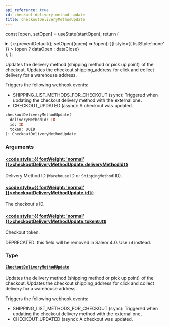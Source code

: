 ```yaml
---
api_reference: true
id: checkout-delivery-method-update
title: checkoutDeliveryMethodUpdate
---
```






const [open, setOpen] = useState(startOpen);
return (
<details {...(open ? { open: true } : {})} className="details" style={{ border:'none', boxShadow:'none', background:'var(--ifm-background-color)' }}>
<summary
onClick={(e) => {
e.preventDefault();
setOpen((open) => !open);
}}
style={{ listStyle:'none' }} >
{open ? dataOpen : dataClose}
</summary>
{open && children}
</details>
);
};

Updates the delivery method (shipping method or pick up point) of the checkout. Updates the checkout shipping_address for click and collect delivery for a warehouse address.

Triggers the following webhook events:

- SHIPPING_LIST_METHODS_FOR_CHECKOUT (sync): Triggered when updating the checkout delivery method with the external one.
- CHECKOUT_UPDATED (async): A checkout was updated.

```graphql
checkoutDeliveryMethodUpdate(
  deliveryMethodId: ID
  id: ID
  token: UUID
): CheckoutDeliveryMethodUpdate
```

### Arguments

#### [<code style={{ fontWeight: 'normal' }}>checkoutDeliveryMethodUpdate.<b>deliveryMethodId</b></code>](#)<Bullet />[`ID`](../../../api-reference/miscellaneous/scalars/id.mdx) <Badge class="badge badge--secondary" text="scalar"/> <Badge class="badge badge--secondary" text="miscellaneous"/>

Delivery Method ID (`Warehouse` ID or `ShippingMethod` ID).

#### [<code style={{ fontWeight: 'normal' }}>checkoutDeliveryMethodUpdate.<b>id</b></code>](#)<Bullet />[`ID`](../../../api-reference/miscellaneous/scalars/id.mdx) <Badge class="badge badge--secondary" text="scalar"/> <Badge class="badge badge--secondary" text="miscellaneous"/>

The checkout's ID.

#### [<code style={{ fontWeight: 'normal' }}>checkoutDeliveryMethodUpdate.<b>token</b></code>](#)<Bullet />[`UUID`](../../../api-reference/miscellaneous/scalars/uuid.mdx) <Badge class="badge badge--secondary" text="scalar"/> <Badge class="badge badge--secondary" text="miscellaneous"/>

Checkout token.

DEPRECATED: this field will be removed in Saleor 4.0. Use `id` instead.

### Type

#### [`CheckoutDeliveryMethodUpdate`](../../../api-reference/checkout/objects/checkout-delivery-method-update.mdx) <Badge class="badge badge--secondary" text="object"/> <Badge class="badge badge--secondary" text="checkout"/>

Updates the delivery method (shipping method or pick up point) of the checkout. Updates the checkout shipping_address for click and collect delivery for a warehouse address.

Triggers the following webhook events:

- SHIPPING_LIST_METHODS_FOR_CHECKOUT (sync): Triggered when updating the checkout delivery method with the external one.
- CHECKOUT_UPDATED (async): A checkout was updated.
